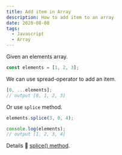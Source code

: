 ```yaml
---
title: Add item in Array
description: How to add item to an array
date: 2020-08-08
tags:
  - Javascript
  - Array
---
```


Given an elements array.

```js
const elements = [1, 2, 3];
```

We can use spread-operator to add an item.

```js
[0, ...elements];
// output [0, 1, 2, 3]
```

Or use `splice` method.

```js
elements.splice(3, 0, 4);

console.log(elements);
// output [1, 2, 3, 4]
```

Details 🚀 [splice() method](https://developer.mozilla.org/en-US/docs/Web/JavaScript/Reference/Global_Objects/Array/splice).
